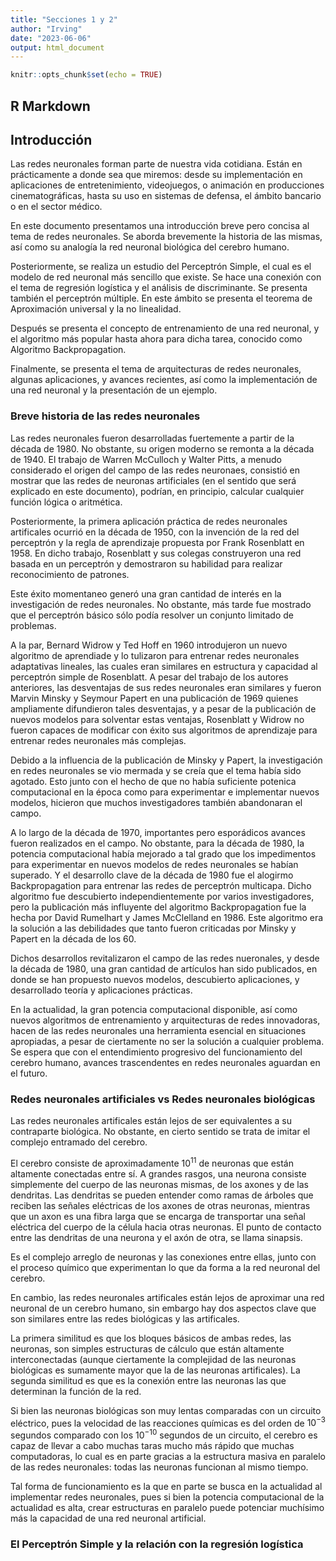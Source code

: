 ```yaml
---
title: "Secciones 1 y 2"
author: "Irving"
date: "2023-06-06"
output: html_document
---
```


```r
knitr::opts_chunk$set(echo = TRUE)
```

## R Markdown

## **Introducción**

Las redes neuronales forman parte de nuestra vida cotidiana. Están en prácticamente a donde sea que miremos: desde su implementación en aplicaciones de entretenimiento, videojuegos, o animación en producciones cinematográficas, hasta su uso en sistemas de defensa, el ámbito bancario o en el sector médico.

En este documento presentamos una introducción breve pero concisa al tema de redes neuronales. Se aborda brevemente la historia de las mismas, así como su analogía la red neuronal biológica del cerebro humano.

Posteriormente, se realiza un estudio del Perceptrón Simple, el cual es el modelo de red neuronal más sencillo que existe. Se hace una conexión con el tema de regresión logística y el análisis de discriminante. Se presenta también el perceptrón múltiple.
En este ámbito se presenta el teorema de Aproximación universal y la no linealidad.

Después se presenta el concepto de entrenamiento de una red neuronal, y el algoritmo más popular hasta ahora para dicha tarea, conocido como Algoritmo Backpropagation.

Finalmente, se presenta el tema de arquitecturas de redes neuronales, algunas aplicaciones, y avances recientes, así como la implementación de una red neuronal y la presentación de un ejemplo.


### **Breve historia de las redes neuronales**


Las redes neuronales fueron desarrolladas fuertemente a partir de la década de 1980. No obstante, su origen moderno se remonta a la década de 1940. El trabajo de Warren McCulloch y Walter Pitts, a menudo considerado el origen del campo de las redes neuronaes, consistió en mostrar que las redes de neuronas artificiales (en el sentido que será explicado en este documento), podrían, en principio, calcular cualquier función lógica o aritmética.

Posteriormente, la primera aplicación práctica de redes neuronales artificales ocurrió en la década de 1950, con la invención de la red del perceptrón y la regla de aprendizaje propuesta por Frank Rosenblatt en 1958. En dicho trabajo, Rosenblatt y sus colegas construyeron una red basada en un perceptrón y demostraron su habilidad para realizar reconocimiento de patrones. 

Este éxito momentaneo generó una gran cantidad de interés en la investigación de redes neuronales. No obstante, más tarde fue mostrado que el perceptrón básico sólo podía resolver un conjunto limitado de problemas.

A la par, Bernard Widrow y Ted Hoff en 1960 introdujeron un nuevo algoritmo de aprendiade y lo tulizaron para entrenar redes neuronales adaptativas lineales, las cuales eran similares en estructura y capacidad al perceptrón simple de Rosenblatt. 
A pesar del trabajo de los autores anteriores, las desventajas de sus redes neuronales eran similares y fueron Marvin Minsky y Seymour Papert en una publicación de 1969 quienes ampliamente difundieron tales desventajas, y a pesar de la publicación de nuevos modelos para solventar estas ventajas, Rosenblatt y Widrow no fueron capaces de modificar con éxito sus algoritmos de aprendizaje para entrenar redes neuronales más complejas.

Debido a la influencia de la publicación de Minsky y Papert, la investigación en redes neuronales se vio mermada y se creía que el tema había sido agotado. Esto junto con el hecho de que no había suficiente potenica computacional en la época como para experimentar e implementar nuevos modelos, hicieron que muchos investigadores también abandonaran el campo.

A lo largo de la década de 1970, importantes pero esporádicos avances fueron realizados en el campo. No obstante, para la década de 1980, la potencia computacional había mejorado a tal grado que los impedimentos para experimentar en nuevos modelos de redes neuronales se habían superado. Y el desarrollo clave de la década de 1980 fue el alogirmo Backpropagation para entrenar las redes de perceptrón multicapa. Dicho algoritmo fue descubierto independientemente por varios investigadores, pero la publicación más influyente del algoritmo Backpropagation fue la hecha por David Rumelhart y James McClelland en 1986. Este algoritmo era la solución a las debilidades que tanto fueron criticadas por Minsky y Papert en la década de los 60.

Dichos desarrollos revitalizaron el campo de las redes nueronales, y desde la década de 1980, una gran cantidad de artículos han sido publicados, en donde se han propuesto nuevos modelos, descubierto aplicaciones, y desarrollado teoría y aplicaciones prácticas.

En la actualidad, la gran potencia computacional disponible, así como nuevos algoritmos de entrenamiento y arquitecturas de redes innovadoras, hacen de las redes neuronales una herramienta esencial en situaciones apropiadas, a pesar de ciertamente no ser la solución a cualquier problema. Se espera que con el entendimiento progresivo del funcionamiento del cerebro humano, avances trascendentes en redes neuronales aguardan en el futuro.

### **Redes neuronales artificiales vs Redes neuronales biológicas**

Las redes neuronales artificales están lejos de ser equivalentes a su contraparte biológica. No obstante, en cierto sentido se trata de imitar el complejo entramado del cerebro.

El cerebro consiste de aproximadamente $10^{11}$ de neuronas que están altamente conectadas entre sí. A grandes rasgos, una neurona consiste simplemente del cuerpo de las neuronas mismas, de los axones y de las dendritas. Las dendritas se pueden entender como ramas de árboles que reciben las señales eléctricas de los axones de otras neuronas, mientras que un axon es una fibra larga que se encarga de transportar una señal eléctrica del cuerpo de la célula hacia otras neuronas. El punto de contacto entre las dendritas de una neurona y el axón de otra, se llama sinapsis. 

Es el complejo arreglo de neuronas y las conexiones entre ellas, junto con el proceso químico que experimentan lo que da forma a la red neuronal del cerebro.

En cambio, las redes neuronales artificales están lejos de aproximar una red neuronal de un cerebro humano, sin embargo hay dos aspectos clave que son similares entre las redes biológicas y las artificales. 

La primera similitud es que los bloques básicos de ambas redes, las neuronas, son simples estructuras de cálculo que están altamente interconectadas (aunque ciertamente la complejidad de las neuronas biológicas es sumamente mayor que la de las neuronas artificales). La segunda similitud es que es la conexión entre las neuronas las que determinan la función de la red.

Si bien las neuronas biológicas son muy lentas comparadas con un circuito eléctrico, pues la velocidad de las reacciones químicas es del orden de $10^{-3}$ segundos comparado con los $10^{-10}$ segundos de un circuito, el cerebro es capaz de llevar a cabo muchas taras mucho más rápido que muchas computadoras, lo cual es en parte gracias a la estructura masiva en paralelo de las redes neuronales: todas las neuronas funcionan al mismo tiempo.

Tal forma de funcionamiento es la que en parte se busca en la actualidad al implementar redes neuronales, pues si bien la potencia computacional de la actualidad es alta, crear estructuras en paralelo puede potenciar muchísimo más la capacidad de una red neuronal artificial.

### **El Perceptrón Simple y la relación con la regresión logística**



